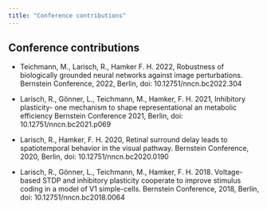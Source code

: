 ```yaml
---
title: "Conference contributions"
---
```


## Conference contributions

- Teichmann, M., Larisch, R., Hamker F. H. 2022, Robustness of biologically grounded neural networks against image perturbations.
  Bernstein Conference, 2022, Berlin, doi: 10.12751/nncn.bc2022.304

- Larisch, R., Gönner, L., Teichmann, M., Hamker, F. H. 2021, Inhibitory plasticity- one mechanism to shape representational an metabolic efficiency
  Bernstein Conference 2021, Berlin, doi: 10.12751/nncn.bc2021.p069

- Larisch, R., Hamker, F. H. 2020, Retinal surround delay leads to spatiotemporal behavior in the visual pathway.
  Bernstein Conference, 2020, Berlin, doi: 10.12751/nncn.bc2020.0190

- Larisch, R., Gönner, L., Teichmann, M., Hamker, F. H. 2018. Voltage-based STDP and inhibitory plasticity cooperate to improve stimulus coding in a model of V1 simple-cells.
  Bernstein Conference, 2018, Berlin, doi: 10.12751/nncn.bc2018.0064

